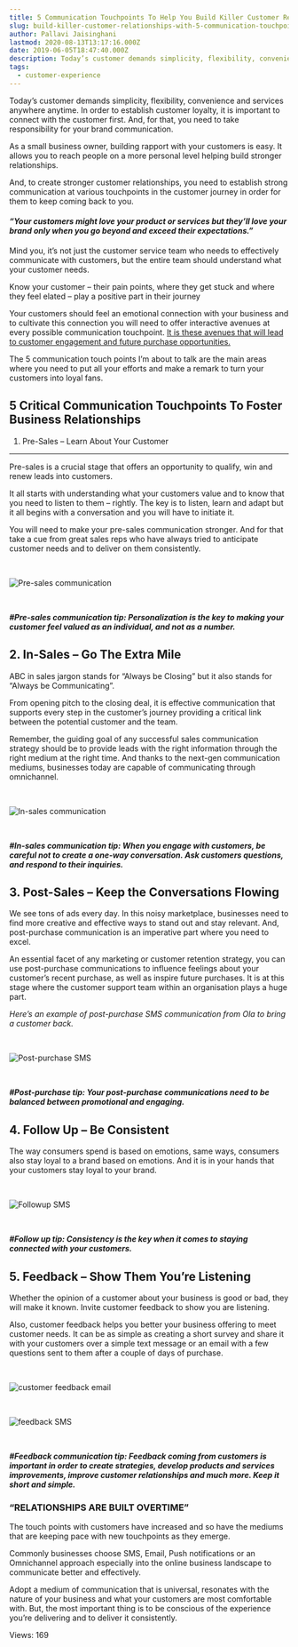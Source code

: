 ```yaml
---
title: 5 Communication Touchpoints To Help You Build Killer Customer Relationships
slug: build-killer-customer-relationships-with-5-communication-touchpoint
author: Pallavi Jaisinghani
lastmod: 2020-08-13T13:17:16.000Z
date: 2019-06-05T18:47:40.000Z
description: Today’s customer demands simplicity, flexibility, convenience and services anywhere anytime. In order to establish customer loyalty, it is important to connect with the customer first. And, for that, you need to take responsibility for your brand communication.
tags:
  - customer-experience
---
```


Today’s customer demands simplicity, flexibility, convenience and services anywhere anytime. In order to establish customer loyalty, it is important to connect with the customer first. And, for that, you need to take responsibility for your brand communication.


As a small business owner, building rapport with your customers is easy. It allows you to reach people on a more personal level helping build stronger relationships.


And, to create stronger customer relationships, you need to establish strong communication at various touchpoints in the customer journey in order for them to keep coming back to you.


#### ***“Your customers might love your product or services but they’ll love your brand only when you go beyond and exceed their expectations.”***


Mind you, it’s not just the customer service team who needs to effectively communicate with customers, but the entire team should understand what your customer needs. 


Know your customer – their pain points, where they get stuck and where they feel elated – play a positive part in their journey


Your customers should feel an emotional connection with your business and to cultivate this connection you will need to offer interactive avenues at every possible communication touchpoint. [It is these avenues that will lead to customer engagement and future purchase opportunities.](https://msg91.com/blog/users-actually-enjoy-these-7-types-of-text-messages/?utm_source=int&utm_medium=blog&utm_campaign=touchpoints) 


The 5 communication touch points I’m about to talk are the main areas where you need to put all your efforts and make a remark to turn your customers into loyal fans.


**5 Critical Communication Touchpoints To Foster Business Relationships**
-------------------------------------------------------------------------


1. Pre-Sales – Learn About Your Customer
----------------------------------------


Pre-sales is a crucial stage that offers an opportunity to qualify, win and renew leads into customers.


It all starts with understanding what your customers value and to know that you need to listen to them – rightly. The key is to listen, learn and adapt but it all begins with a conversation and you will have to initiate it.


You will need to make your pre-sales communication stronger. And for that take a cue from great sales reps who have always tried to anticipate customer needs and to deliver on them consistently.


 


![Pre-sales communication](https://images-msg91.s3.ap-south-1.amazonaws.com/content/images/wordpress/2019/06/iPhone_6_fitness-300x109.png)


 


***#Pre-sales communication tip: Personalization is the key to making your customer feel valued as an individual, and not as a number.***


**2. In-Sales – Go The Extra Mile**
-----------------------------------


ABC in sales jargon stands for “Always be Closing” but it also stands for “Always be Communicating”. 


From opening pitch to the closing deal, it is effective communication that supports every step in the customer’s journey providing a critical link between the potential customer and the team. 


Remember, the guiding goal of any successful sales communication strategy should be to provide leads with the right information through the right medium at the right time. And thanks to the next-gen communication mediums, businesses today are capable of communicating through omnichannel. 


 


![In-sales communication](https://images-msg91.s3.ap-south-1.amazonaws.com/content/images/wordpress/2019/06/Desktop-screenshot-300x300.png)


 


***#In-sales communication tip: When you engage with customers, be careful not to create a one-way conversation. Ask customers questions, and respond to their inquiries.***


**3. Post-Sales – Keep the Conversations Flowing**
--------------------------------------------------


We see tons of ads every day. In this noisy marketplace, businesses need to find more creative and effective ways to stand out and stay relevant. And, post-purchase communication is an imperative part where you need to excel.


An essential facet of any marketing or customer retention strategy, you can use post-purchase communications to influence feelings about your customer’s recent purchase, as well as inspire future purchases. It is at this stage where the customer support team within an organisation plays a huge part.


*Here’s an example of post-purchase SMS communication from Ola to bring a customer back.*


 


![Post-purchase SMS](https://images-msg91.s3.ap-south-1.amazonaws.com/content/images/wordpress/2019/06/Ola-cabs-sms-offer-point-4-e1495010152697-268x300.png)


 


***#Post-purchase tip: Your post-purchase communications need to be balanced between promotional and engaging.***


**4. Follow Up – Be Consistent**
--------------------------------


The way consumers spend is based on emotions, same ways, consumers also stay loyal to a brand based on emotions. And it is in your hands that your customers stay loyal to your brand. 


 


![Followup SMS](https://images-msg91.s3.ap-south-1.amazonaws.com/content/images/wordpress/2019/06/followup-300x149.png)


 


***#Follow up tip: Consistency is the key when it comes to staying connected with your customers.***


**5. Feedback – Show Them You’re Listening**
--------------------------------------------


Whether the opinion of a customer about your business is good or bad, they will make it known. Invite customer feedback to show you are listening. 


Also, customer feedback helps you better your business offering to meet customer needs. It can be as simple as creating a short survey and share it with your customers over a simple text message or an email with a few questions sent to them after a couple of days of purchase.


 


![customer feedback email](https://images-msg91.s3.ap-south-1.amazonaws.com/content/images/wordpress/2019/06/customer-feedback-email-template-4-png-554%C3%97367--300x200.png)


 


![feedback SMS](https://images-msg91.s3.ap-south-1.amazonaws.com/content/images/wordpress/2019/06/6smslink-300x215.jpg)


 


***#Feedback communication tip: Feedback coming from customers is important in order to create strategies, develop products and services improvements, improve customer relationships and much more. Keep it short and simple.***


### **“RELATIONSHIPS ARE BUILT OVERTIME”**


The touch points with customers have increased and so have the mediums that are keeping pace with new touchpoints as they emerge. 


Commonly businesses choose SMS, Email, Push notifications or an Omnichannel approach especially into the online business landscape to communicate better and effectively.


Adopt a medium of communication that is universal, resonates with the nature of your business and what your customers are most comfortable with. But, the most important thing is to be conscious of the experience you’re delivering and to deliver it consistently.


 Views: 169



